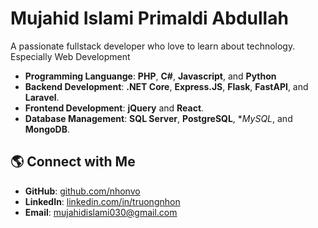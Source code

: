 # Mujahid Islami Primaldi Abdullah

A passionate fullstack developer who love to learn about technology. Especially Web Development

- **Programming Languange**: **PHP**, **C#**, **Javascript**, and **Python**
- **Backend Development**:  **.NET Core**, **Express.JS**, **Flask**, **FastAPI**, and **Laravel**.
- **Frontend Development**: **jQuery** and **React**.
- **Database Management**: **SQL Server**, **PostgreSQL**, **MySQL*, and **MongoDB**.

## 🌎 Connect with Me

- **GitHub**: [github.com/nhonvo](https://github.com/mujahid33)
- **LinkedIn**: [linkedin.com/in/truongnhon](https://www.linkedin.com/in/mujahid30/)
- **Email**: mujahidislami030@gmail.com
